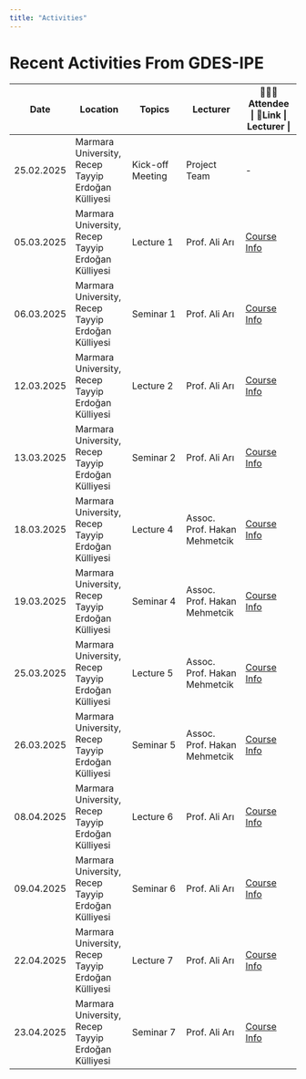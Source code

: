 ```yaml
---
title: "Activities"
---
```


# Recent Activities From GDES-IPE

| Date | Location | Topics | Lecturer | 🧑‍🤝‍🧑Attendee \| 🔗Link \| Lecturer \| |
|---------------|---------------|---------------|---------------|---------------|
| 25.02.2025 | Marmara University, Recep Tayyip Erdoğan Külliyesi | Kick-off Meeting | Project Team | \- |
| 05.03.2025 | Marmara University, Recep Tayyip Erdoğan Külliyesi | Lecture 1 | Prof. Ali Arı | [Course Info](Lecture/Lecture1.html#/title-slide) |
| 06.03.2025 | Marmara University, Recep Tayyip Erdoğan Külliyesi | Seminar 1 | Prof. Ali Arı | [Course Info](Lecture/Seminar1.html#/section) |
| 12.03.2025 | Marmara University, Recep Tayyip Erdoğan Külliyesi | Lecture 2 | Prof. Ali Arı | [Course Info](Lecture/Lecture2.html#/section) |
| 13.03.2025 | Marmara University, Recep Tayyip Erdoğan Külliyesi | Seminar 2 | Prof. Ali Arı | [Course Info](Lecture/Seminar2.html#/title-slide) |
| 18.03.2025 | Marmara University, Recep Tayyip Erdoğan Külliyesi | Lecture 4 | Assoc. Prof. Hakan Mehmetcik | [Course Info](Lecture/Lecture1.html#/title-slide) |
| 19.03.2025 | Marmara University, Recep Tayyip Erdoğan Külliyesi | Seminar 4 | Assoc. Prof. Hakan Mehmetcik | [Course Info](Lecture/Seminar4.html#/title-slide) |
| 25.03.2025 | Marmara University, Recep Tayyip Erdoğan Külliyesi | Lecture 5 | Assoc. Prof. Hakan Mehmetcik | [Course Info](Lecture/lecture5.html#/title-slide) |
| 26.03.2025 | Marmara University, Recep Tayyip Erdoğan Külliyesi | Seminar 5 | Assoc. Prof. Hakan Mehmetcik | [Course Info](Lecture/Seminar5.html#/title-slide) |
| 08.04.2025 | Marmara University, Recep Tayyip Erdoğan Külliyesi | Lecture 6 | Prof. Ali Arı | [Course Info](Lecture/Lecture6.html#/title-slide) |
| 09.04.2025 | Marmara University, Recep Tayyip Erdoğan Külliyesi | Seminar 6 | Prof. Ali Arı | [Course Info](Lecture/Seminar6.html#/title-slide) |
| 22.04.2025 | Marmara University, Recep Tayyip Erdoğan Külliyesi | Lecture 7 | Prof. Ali Arı | [Course Info](Lecture/Lecture7.html#/title-slide) |
| 23.04.2025 | Marmara University, Recep Tayyip Erdoğan Külliyesi | Seminar 7 | Prof. Ali Arı | [Course Info](Lecture/Seminar7.html#/title-slide) |
